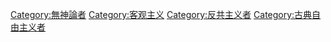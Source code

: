 {{Catnav|頁面分類|人物}}
{{Catnav|頁面分類|人文學科|哲学|客觀主義}}
{{Catnav|頁面分類|人文學科|哲学|主义|客觀主義}}

{{catmore|客观主义}}

[[Category:無神論者|Category:無神論者]]
[[Category:客观主义|Category:客观主义]]
[[Category:反共主义者|Category:反共主义者]]
[[Category:古典自由主义者|Category:古典自由主义者]]